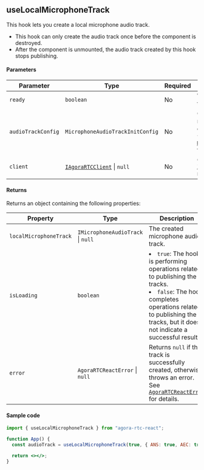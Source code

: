 ## useLocalMicrophoneTrack

This hook lets you create a local microphone audio track.

- This hook can only create the audio track once before the component is destroyed.
- After the component is unmounted, the audio track created by this hook stops publishing.

#### Parameters

| Parameter          | Type                                                                                                                     | Required | Description                                                                                                                                                                                                                                              |
| ------------------ | ------------------------------------------------------------------------------------------------------------------------ | -------- | -------------------------------------------------------------------------------------------------------------------------------------------------------------------------------------------------------------------------------------------------------- |
| `ready`            | `boolean`                                                                                                                | No       | Whether it is ready to create the track. The default value is `true`.                                                                                                                                                                                    |
| `audioTrackConfig` | `MicrophoneAudioTrackInitConfig`                                                                                         | No       | Configurations for initializing the microphone audio track. The default is `{ ANS: true, AEC: true }`. See [`MicrophoneAudioTrackInitConfig`](https://api-ref.agora.io/en/video-sdk/web/4.x/interfaces/microphoneaudiotrackinitconfig.html) for details. |
| `client`           | [`IAgoraRTCClient`](https://api-ref.agora.io/en/video-sdk/web/4.x/interfaces/iagorartcclient.html) &VerticalLine; `null` | No       | Created using the Web SDK's [`IAgoraRTC.createClient`](https://api-ref.agora.io/en/video-sdk/web/4.x/interfaces/iagorartc.html#createclient) method.                                                                                                     |

#### Returns

Returns an object containing the following properties:

| Property               | Type                                          | Description                                                                                                                                                                                                         |
| ---------------------- | --------------------------------------------- | ------------------------------------------------------------------------------------------------------------------------------------------------------------------------------------------------------------------- |
| `localMicrophoneTrack` | `IMicrophoneAudioTrack` &VerticalLine; `null` | The created microphone audio track.                                                                                                                                                                                 |
| `isLoading`            | `boolean`                                     | <li>`true`: The hook is performing operations related to publishing the tracks.</li><li>`false`: The hook completes operations related to publishing the tracks, but it does not indicate a successful result.</li> |
| `error`                | `AgoraRTCReactError` &VerticalLine; `null`    | Returns `null` if the track is successfully created, otherwise throws an error. See [`AgoraRTCReactError`](https://api-ref.agora.io/en/video-sdk/reactjs/2.x/classes/AgoraRTCReactError.html) for details.          |

#### Sample code

```jsx
import { useLocalMicrophoneTrack } from "agora-rtc-react";

function App() {
  const audioTrack = useLocalMicrophoneTrack(true, { ANS: true, AEC: true });

  return <></>;
}
```
